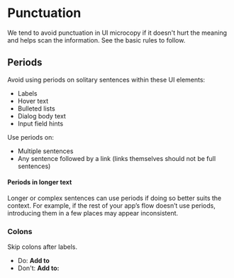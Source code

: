 <Meta title="6 - Content Guidelines/Punctuation"/>

# Punctuation

We tend to avoid punctuation in UI microcopy if it doesn't hurt the meaning and helps scan the information. See the basic rules to follow.

## Periods
Avoid using periods on solitary sentences within these UI elements:

* Labels
* Hover text
* Bulleted lists
* Dialog body text
* Input field hints

Use periods on:

* Multiple sentences
* Any sentence followed by a link (links themselves should not be full sentences)

#### Periods in longer text
Longer or complex sentences can use periods if doing so better suits the context. For example, if the rest of your app’s flow doesn’t use periods, introducing them in a few places may appear inconsistent.

### Colons
Skip colons after labels.
* Do: **Add to**
* Don't: **Add to:**